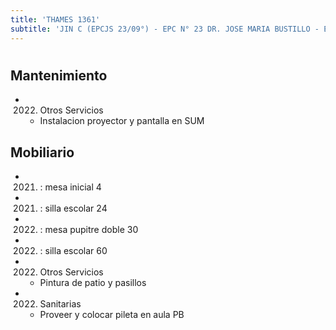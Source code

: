 ```yaml
---
title: 'THAMES 1361'
subtitle: 'JIN C (EPCJS 23/09°) - EPC N° 23 DR. JOSE MARIA BUSTILLO - EPA N° 23 DR. JOSE MARIA BUSTILLO'
---
```


#


## Mantenimiento

*  (2022) Otros Servicios 
    + Instalacion proyector y pantalla en SUM


## Mobiliario

*  (2021) : mesa inicial 4 

*  (2021) : silla escolar 24 

*  (2022) : mesa pupitre doble 30 

*  (2022) : silla escolar 60 




*  (2022) Otros Servicios 
    + Pintura de patio y pasillos

*  (2022) Sanitarias 
    + Proveer y colocar pileta en aula PB



